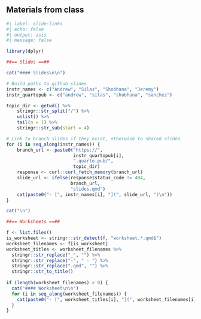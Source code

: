 
## Materials from class

```r
#| label: slide-links
#| echo: false
#| output: asis
#| message: false

library(dplyr)

##== Slides ==##

cat("#### Slides\n\n")

# Build paths to github slides
instr_names <- c("Andrew", "Silas", "Shobhana", "Jeremy")
instr_quartopub <- c("andrew", "silas", "shobhana", "sanchez")

topic_dir <- getwd() %>%
    stringr::str_split("/") %>%
    unlist() %>%
    tail(n = 1) %>%
    stringr::str_sub(start = 4)

# Link to branch slides if they exist, otherwise to shared slides
for (i in seq_along(instr_names)) {
    branch_url <- paste0("https://", 
                         instr_quartopub[i],
                         ".quarto.pub/", 
                         topic_dir)
    response <- curl::curl_fetch_memory(branch_url)
    slide_url <- ifelse(response$status_code != 404,
                        branch_url,
                        "slides.qmd")
    cat(paste0("- [", instr_names[i], "](", slide_url, ")\n"))
}

cat("\n")

##== Worksheets ==##

f <- list.files()
is_worksheet <- stringr::str_detect(f, "worksheet.*.qmd$")
worksheet_filenames <- f[is_worksheet]
worksheet_titles <- worksheet_filenames %>%
  stringr::str_replace("_", "") %>%
  stringr::str_replace("-", " - ") %>%
  stringr::str_replace(".qmd", "") %>%
  stringr::str_to_title()
  
if (length(worksheet_filenames) > 0) {
  cat("#### Worksheet\n\n")
  for (i in seq_along(worksheet_filenames)) {
    cat(paste0("- [", worksheet_titles[i], "](", worksheet_filenames[i], ")\n"))
  }
}
```